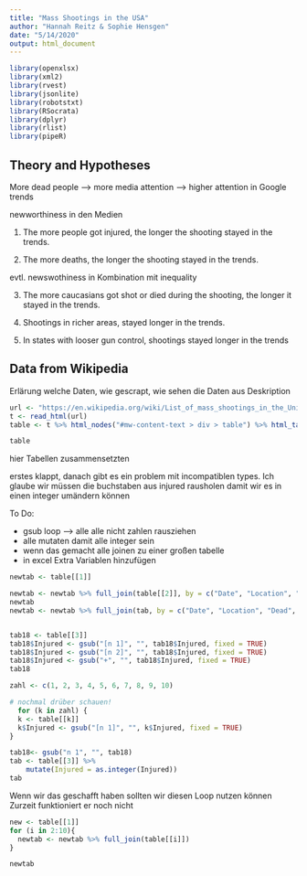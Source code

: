 ```yaml
---
title: "Mass Shootings in the USA"
author: "Hannah Reitz & Sophie Hensgen"
date: "5/14/2020"
output: html_document
---
```


```r
library(openxlsx)
library(xml2)
library(rvest)
library(jsonlite)
library(robotstxt)
library(RSocrata)
library(dplyr)
library(rlist)
library(pipeR)

```
## Theory and Hypotheses

More dead people --> more media attention --> higher attention in Google trends

newworthiness in den Medien

1. The more people got injured, the longer the shooting stayed in the trends.

2. The more deaths, the longer the shooting stayed in the trends.

evtl. newswothiness in Kombination mit inequality

3. The more caucasians got shot or died during the shooting, the longer it stayed
in the trends.

4. Shootings in richer areas, stayed longer in the trends.



5. In states with looser gun control, shootings stayed longer in the trends


## Data from Wikipedia

Erlärung welche Daten, wie gescrapt, wie sehen die Daten aus Deskription


```r
url <- "https://en.wikipedia.org/wiki/List_of_mass_shootings_in_the_United_States"
t <- read_html(url)
table <- t %>% html_nodes("#mw-content-text > div > table") %>% html_table(trim=T)

table

```

hier Tabellen zusammensetzten

erstes klappt, danach gibt es ein problem mit incompatiblen types. 
Ich glaube wir müssen die buchstaben aus injured rausholen damit wir es in einen integer umändern können

To Do:

- gsub loop --> alle alle nicht zahlen rausziehen
- alle mutaten damit alle integer sein 
- wenn das gemacht alle joinen zu einer großen tabelle
- in excel Extra Variablen hinzufügen

```r
newtab <- table[[1]]

newtab <- newtab %>% full_join(table[[2]], by = c("Date", "Location", "Dead", "Injured", "Total", "Description"))
newtab
newtab <- newtab %>% full_join(tab, by = c("Date", "Location", "Dead", "Injured", "Total", "Description"))


tab18 <- table[[3]]
tab18$Injured <- gsub("[n 1]", "", tab18$Injured, fixed = TRUE)
tab18$Injured <- gsub("[n 2]", "", tab18$Injured, fixed = TRUE)
tab18$Injured <- gsub("+", "", tab18$Injured, fixed = TRUE)
tab18

zahl <- c(1, 2, 3, 4, 5, 6, 7, 8, 9, 10)

# nochmal drüber schauen!
  for (k in zahl) {
  k <- table[[k]]
  k$Injured <- gsub("[n 1]", "", k$Injured, fixed = TRUE)
}

tab18<- gsub("n 1", "", tab18)
tab <- table[[3]] %>%  
    mutate(Injured = as.integer(Injured))
tab

```

Wenn wir das geschafft haben sollten wir diesen Loop nutzen können
Zurzeit funktioniert er noch nicht
```r
new <- table[[1]]
for (i in 2:10){
  newtab <- newtab %>% full_join(table[[i]])
}

newtab
```








